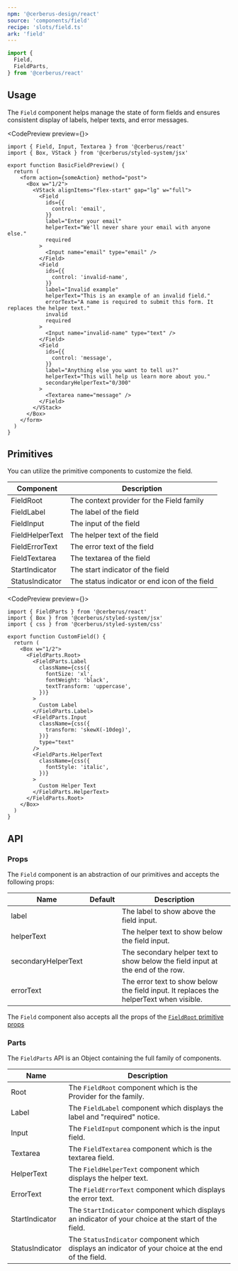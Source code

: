 ```yaml
---
npm: '@cerberus-design/react'
source: 'components/field'
recipe: 'slots/field.ts'
ark: 'field'
---
```




```ts
import {
  Field,
  FieldParts,
} from '@cerberus/react'
```

## Usage

The `Field` component helps manage the state of form fields and ensures consistent display of labels, helper texts, and error messages.

<CodePreview preview={<BasicFieldPreview />}>
```tsx title="some-form.tsx"
import { Field, Input, Textarea } from '@cerberus/react'
import { Box, VStack } from '@cerberus/styled-system/jsx'

export function BasicFieldPreview() {
  return (
    <form action={someAction} method="post">
      <Box w="1/2">
        <VStack alignItems="flex-start" gap="lg" w="full">
          <Field
            ids={{
              control: 'email',
            }}
            label="Enter your email"
            helperText="We'll never share your email with anyone else."
            required
          >
            <Input name="email" type="email" />
          </Field>
          <Field
            ids={{
              control: 'invalid-name',
            }}
            label="Invalid example"
            helperText="This is an example of an invalid field."
            errorText="A name is required to submit this form. It replaces the helper text."
            invalid
            required
          >
            <Input name="invalid-name" type="text" />
          </Field>
          <Field
            ids={{
              control: 'message',
            }}
            label="Anything else you want to tell us?"
            helperText="This will help us learn more about you."
            secondaryHelperText="0/300"
          >
            <Textarea name="message" />
          </Field>
        </VStack>
      </Box>
    </form>
  )
}
```
</CodePreview>

## Primitives

You can utilize the primitive components to customize the field.

| Component | Description |
| --------- | ----------- |
| FieldRoot    | The context provider for the Field family |
| FieldLabel   | The label of the field |
| FieldInput   | The input of the field |
| FieldHelperText | The helper text of the field |
| FieldErrorText  | The error text of the field |
| FieldTextarea   | The textarea of the field |
| StartIndicator  | The start indicator of the field |
| StatusIndicator | The status indicator or end icon of the field |

<CodePreview preview={<CustomField />}>
```tsx
import { FieldParts } from '@cerberus/react'
import { Box } from '@cerberus/styled-system/jsx'
import { css } from '@cerberus/styled-system/css'

export function CustomField() {
  return (
    <Box w="1/2">
      <FieldParts.Root>
        <FieldParts.Label
          className={css({
            fontSize: 'xl',
            fontWeight: 'black',
            textTransform: 'uppercase',
          })}
        >
          Custom Label
        </FieldParts.Label>
        <FieldParts.Input
          className={css({
            transform: 'skewX(-10deg)',
          })}
          type="text"
        />
        <FieldParts.HelperText
          className={css({
            fontStyle: 'italic',
          })}
        >
          Custom Helper Text
        </FieldParts.HelperText>
      </FieldParts.Root>
    </Box>
  )
}
```
</CodePreview>


## API

### Props

The `Field` component is an abstraction of our primitives and accepts the following props:

| Name     | Default | Description                                            |
| -------- | ------- | ------------------------------------------------------ |
| label    |         | The label to show above the field input. |
| helperText |         | The helper text to show below the field input. |
| secondaryHelperText |         | The secondary helper text to show below the field input at the end of the row. |
| errorText  |         | The error text to show below the field input. It replaces the helperText when visible. |


The `Field` component also accepts all the props of the [`FieldRoot` primitive props](https://ark-ui.com/react/docs/components/field#api-reference)

### Parts

The `FieldParts` API is an Object containing the full family of components.

| Name     | Description                            |
| -------- | -------------------------------------- |
| Root     | The `FieldRoot` component which is the Provider for the family. |
| Label     | The `FieldLabel` component which displays the label and "required" notice. |
| Input     | The `FieldInput` component which is the input field. |
| Textarea  | The `FieldTextarea` component which is the textarea field. |
| HelperText | The `FieldHelperText` component which displays the helper text. |
| ErrorText  | The `FieldErrorText` component which displays the error text. |
| StartIndicator | The `StartIndicator` component which displays an indicator of your choice at the start of the field. |
| StatusIndicator | The `StatusIndicator` component which displays an indicator of your choice at the end of the field. |

<NoteAdmonition description="It is best to only use the FieldParts if you are building a custom solution. Importing Object based components will ship every property it includes into your bundle, regardless if you use it or not." />
